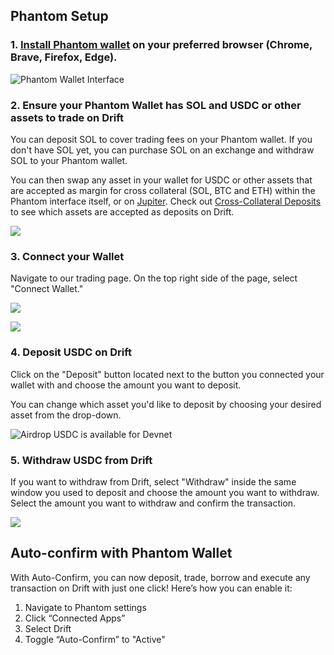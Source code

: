 
## Phantom Setup

### 1. [Install Phantom wallet](https://phantom.app/) on your preferred browser (Chrome, Brave, Firefox, Edge).  

![Phantom Wallet Interface](public/assets/3Ms0a5cuUqfXG93pIRDkK_image.png)

### 2. Ensure your Phantom Wallet has SOL and USDC or other assets to trade on Drift

You can deposit SOL to cover trading fees on your Phantom wallet. If you don't have SOL yet, you can purchase SOL on an exchange and withdraw SOL to your Phantom wallet.

You can then swap any asset in your wallet for USDC or other assets that are accepted as margin for cross collateral (SOL, BTC and ETH) within the Phantom interface itself, or on [Jupiter](https://jup.ag/swap/SOL-USDC). Check out [Cross-Collateral Deposits](/getting-started/cross-collateral-deposits) to see which assets are accepted as deposits on Drift.

![](public/assets/jcnLW71e4_JwiOR7pEIwB_image.png)

### 3. Connect your Wallet  

Navigate to our trading page. On the top right side of the page, select "Connect Wallet."  

![](public/assets/9d2fRiDEH7N0kJ4zdeNeO_image.png)

![](public/assets/XMNnV520NZJxMwclE2sVF_image.png)

### 4. Deposit USDC on Drift

Click on the "Deposit" button located next to the button you connected your wallet with and choose the amount you want to deposit.

You can change which asset you'd like to deposit by choosing your desired asset from the drop-down.

![Airdrop USDC is available for Devnet](public/assets/VAhaqFxb0ZO9Dzz3G4sr9_image.png)

### 5. Withdraw USDC from Drift  

If you want to withdraw from Drift, select "Withdraw" inside the same window you used to deposit and choose the amount you want to withdraw. Select the amount you want to withdraw and confirm the transaction.  

![](public/assets/5pY_6vDUJ0V1cNv8HBGTi_image.png)


## Auto-confirm with Phantom Wallet

With Auto-Confirm, you can now deposit, trade, borrow and execute any transaction on Drift with just one click! Here’s how you can enable it:

1. Navigate to Phantom settings
2. Click “Connected Apps”
3. Select Drift
4. Toggle “Auto-Confirm” to "Active"